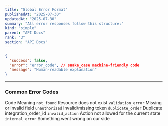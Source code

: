 ```yaml
---
title: "Global Error Format"
publishedAt: "2025-07-30"
updatedAt: "2025-07-30"
summary: "All error responses follow this structure:"
kind: "simple"
parent: "API Docs"
rank: "3"
section: "API Docs"
---
```



```json
{
  "success": false,
  "error": "error_code", // snake_case machine-friendly code
  "message": "Human-readable explanation"
}
```
---

### Common Error Codes

<Table>
  <TableHead>
    <TableRow>
      <TableHeader>Code</TableHeader>
      <TableHeader>Meaning</TableHeader>
    </TableRow>
  </TableHead>
  <TableBody>
    <TableRow>
      <TableCell><code>not_found</code></TableCell>
      <TableCell>Resource does not exist</TableCell>
    </TableRow>
    <TableRow>
      <TableCell><code>validation_error</code></TableCell>
      <TableCell>Missing or invalid field</TableCell>
    </TableRow>
    <TableRow>
      <TableCell><code>unauthorized</code></TableCell>
      <TableCell>Invalid/missing token</TableCell>
    </TableRow>
    <TableRow>
      <TableCell><code>duplicate_order</code></TableCell>
      <TableCell>Duplicate integration_order_id</TableCell>
    </TableRow>
    <TableRow>
      <TableCell><code>invalid_action</code></TableCell>
      <TableCell>Action not allowed for the current state</TableCell>
    </TableRow>
    <TableRow>
      <TableCell><code>internal_error</code></TableCell>
      <TableCell>Something went wrong on our side</TableCell>
    </TableRow>
  </TableBody>
</Table>